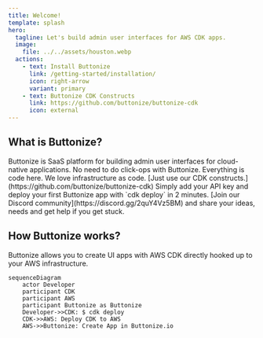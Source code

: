 ```yaml
---
title: Welcome!
template: splash
hero:
  tagline: Let's build admin user interfaces for AWS CDK apps.
  image:
    file: ../../assets/houston.webp
  actions:
    - text: Install Buttonize
      link: /getting-started/installation/
      icon: right-arrow
      variant: primary
    - text: Buttonize CDK Constructs
      link: https://github.com/buttonize/buttonize-cdk
      icon: external
---
```



## What is Buttonize?

<CardGrid stagger>
	<Card title="Internal tooling platform" icon="rocket">
		Buttonize is SaaS platform for building admin user interfaces for
		cloud-native applications.
	</Card>
	<Card title="Built for engieneers" icon="laptop">
		No need to do click-ops with Buttonize. Everything is code here. We love
		infrastructure as code.
	</Card>
	<Card title="Plug-and-play" icon="approve-check-circle">
		[Just use our CDK constructs.](https://github.com/buttonize/buttonize-cdk)
		Simply add your API key and deploy your first Buttonize app with `cdk
		deploy` in 2 minutes.
	</Card>
	<Card title="Community" icon="discord">
		[Join our Discord community](https://discord.gg/2quY4Vz5BM) and share your
		ideas, needs and get help if you get stuck.
	</Card>
</CardGrid>

## How Buttonize works?

Buttonize allows you to create UI apps with AWS CDK directly hooked up to your AWS infrastructure.

<div className="w-3/4 mermaid-center m-auto" >

```mermaid
sequenceDiagram
    actor Developer
    participant CDK
    participant AWS
    participant Buttonize as Buttonize
    Developer->>CDK: $ cdk deploy
    CDK->>AWS: Deploy CDK to AWS
    AWS->>Buttonize: Create App in Buttonize.io
```

</div>
